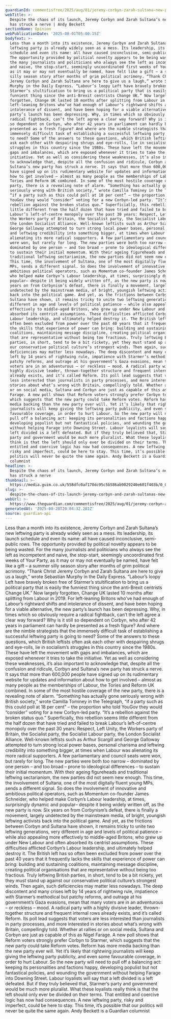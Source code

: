 ```yaml
---
guardianId: commentisfree/2025/aug/01/jeremy-corbyn-zarah-sultana-new-party-launch-radical
webTitle: >-
  Despite the chaos of its launch, Jeremy Corbyn and Zarah Sultana’s new party
  has struck a nerve | Andy Beckett
sectionName: Opinion
webPublicationDate: '2025-08-01T05:00:15Z'
bodyText: >-
  Less than a month into its existence, Jeremy Corbyn and Zarah Sultana’s new
  leftwing party is already widely seen as a mess. Its leadership, its launch
  schedule and even its name: all have caused inconclusive, semi-public rows.
  The opportunity provided by political novelty appears to be being wasted. For
  the many journalists and politicians who always see the left as incompetent
  and naive, the stop-start, seemingly uncoordinated first weeks of Your Party,
  as it may or may not eventually be named, have felt like a gift – a summer
  silly season story after months of grim political acrimony. “Thank Christ
  Jeremy Corbyn and Zarah Sultana are here to give us a laugh,” wrote Sebastian
  Murphy in the Daily Express. “Labour’s loopy Left have bravely broken free of
  Starmer’s stultification to bring us a political party that is easily the
  funniest thing since the anti-Brexit centrists Change UK.” Now largely
  forgotten, Change UK lasted 10 months after splitting from Labour in 2019. For
  left-leaning Britons who’ve had enough of Labour’s rightward shifts and
  intolerance of dissent, and have been hoping for a viable alternative, the new
  party’s launch has been depressing. Why, in times which so obviously require a
  radical fightback, can’t the left agree a clear way forward? Why is it still
  so dependent on Corbyn, who after 42 years in parliament can hardly be
  presented as a fresh figure? And where are the nimble strategists that the
  immensely difficult task of establishing a successful leftwing party is going
  to need? Some of the answers to these questions, which British leftists often
  ask each other with despairing shrugs and eye-rolls, lie in socialism’s
  struggles in this country since the 1980s. These have left the movement with
  gaps and imbalances, which are exposed whenever it tries to take the
  initiative. Yet as well as considering these weaknesses, it’s also important
  to acknowledge that, despite all the confusion and ridicule, Corbyn and
  Sultana’s new party has struck a nerve. It says that more than 600,000 people
  have signed up on its rudimentary website for updates and information about
  how to get involved – almost as many people as the memberships of Labour, the
  Tories and Reform UK combined. In some of the most hostile coverage of the new
  party, there is a revealing note of alarm. “Something has actually gone
  seriously wrong with British society,” wrote Camilla Tominey in the Telegraph,
  “if a party such as this could poll at 18 per cent” – the proportion who told
  YouGov they would “consider” voting for a new Corbyn-led party. “It’s a
  rebellion against the broken status quo.” Superficially, this rebellion seems
  little different from the half dozen that have tried and failed to break
  Labour’s left-of-centre monopoly over the past 30 years: Respect, Left Unity,
  the Workers party of Britain, the Socialist party, the Socialist Labour party,
  the London Socialist Alliance. Well-known leftists such as Arthur Scargill and
  George Galloway attempted to turn strong local power bases, personal charisma
  and leftwing credibility into something bigger, at times when Labour was
  alienating its more radical supporters. A few parliamentary and council seats
  were won, but rarely for long. The new parties were both too narrow –
  dominated by one person – and too broad – prone to ideological differences –
  to sustain their initial momentum. With their ageing figureheads and
  traditional leftwing sectarianism, the new parties did not seem new enough.
  This time, the involvement of Sultana, one of the most digitally fluent young
  MPs, sends a different signal. So does the involvement of innovative and
  ambitious political operators, such as Momentum co-founder James Schneider,
  who helped make Corbyn’s Labour leadership, at times, surprisingly dynamic and
  popular– despite it being widely written off, as the new party is now. Six
  years on from Corbynism’s defeat, there is finally a movement, largely
  undetected by the mainstream media, of bright, youngish leftwing activists
  back into the political game. And yet, as the frictions between Corbyn and
  Sultana have shown, it remains tricky to unite two leftwing generations, very
  different in age and levels of political patience – while also appealing more
  effectively to middle-aged Britons, who grew up under New Labour and often
  absorbed its centrist assumptions. These difficulties afflicted Corbyn’s
  Labour leadership, and ultimately helped destroy it. The British left has so
  often been excluded from power over the past 40 years that it frequently lacks
  the skills that experience of power can bring: building and sustaining
  coalitions, maintaining message discipline, creating political organisations
  that are representative without being too fractious. Truly leftwing British
  parties, in short, tend to be a bit rickety, yet they must stand up against
  our conservative political culture’s strongest winds. Then again, such
  deficiencies may matter less nowadays. The deep discontent and many crises
  left by 14 years of rightwing rule, impatience with Starmer’s methodical but
  patchy reforms, and outrage at his government’s Gaza evasions, mean that many
  voters are in an adventurous – or reckless – mood. A radical party with a
  highly divisive leader, thrown-together structure and frequent internal rows
  already exists, and it’s called Reform. Its poll lead suggests that voters are
  less interested than journalists in party processes, and more interested in
  stories about what’s wrong with Britain, compellingly told. Whether at rallies
  or on social media, Sultana and Corbyn are just as capable of this as Nigel
  Farage. A new poll shows that Reform voters strongly prefer Corbyn to Starmer,
  which suggests that the new party could take Reform votes. Reform has more
  media backing than the new party ever will. Yet it’s likely that rightwing
  journalists will keep giving the leftwing party publicity, and even some
  favourable coverage, in order to hurt Labour. So the new party will need to
  pull off a balancing act: keeping its personalities and factions happy,
  developing populist but not fantastical policies, and wounding the government
  without helping Farage into Downing Street. Labour loyalists will say that a
  left divided is a left defeated. But if they truly believed that, Starmer’s
  party and government would be much more pluralist. What these loyalists really
  think is that the left should only ever be divided on their terms. That
  entitled and coercive logic has now had consequences. A new leftwing party,
  risky and imperfect, could be here to stay. This time, it’s possible that our
  politics will never be quite the same again. Andy Beckett is a Guardian
  columnist
headline: >-
  Despite the chaos of its launch, Jeremy Corbyn and Zarah Sultana’s new party
  has struck a nerve
thumbnail: >-
  https://media.guim.co.uk/558dfc0af170dc95c5b586ab9029240e601f403b/0_0_5000_4000/500.jpg
slug: >-
  despite-the-chaos-of-its-launch-jeremy-corbyn-and-zarah-sultanas-new-party-has-struck-a-nerve-or-andy-beckett
webUrl: >-
  https://www.theguardian.com/commentisfree/2025/aug/01/jeremy-corbyn-zarah-sultana-new-party-launch-radical
generatedAt: '2025-08-28T20:04:32.281Z'
source: guardian-api
---
```

Less than a month into its existence, Jeremy Corbyn and Zarah Sultana’s new leftwing party is already widely seen as a mess. Its leadership, its launch schedule and even its name: all have caused inconclusive, semi-public rows. The opportunity provided by political novelty appears to be being wasted. For the many journalists and politicians who always see the left as incompetent and naive, the stop-start, seemingly uncoordinated first weeks of Your Party, as it may or may not eventually be named, have felt like a gift – a summer silly season story after months of grim political acrimony. “Thank Christ Jeremy Corbyn and Zarah Sultana are here to give us a laugh,” wrote Sebastian Murphy in the Daily Express. “Labour’s loopy Left have bravely broken free of Starmer’s stultification to bring us a political party that is easily the funniest thing since the anti-Brexit centrists Change UK.” Now largely forgotten, Change UK lasted 10 months after splitting from Labour in 2019. For left-leaning Britons who’ve had enough of Labour’s rightward shifts and intolerance of dissent, and have been hoping for a viable alternative, the new party’s launch has been depressing. Why, in times which so obviously require a radical fightback, can’t the left agree a clear way forward? Why is it still so dependent on Corbyn, who after 42 years in parliament can hardly be presented as a fresh figure? And where are the nimble strategists that the immensely difficult task of establishing a successful leftwing party is going to need? Some of the answers to these questions, which British leftists often ask each other with despairing shrugs and eye-rolls, lie in socialism’s struggles in this country since the 1980s. These have left the movement with gaps and imbalances, which are exposed whenever it tries to take the initiative. Yet as well as considering these weaknesses, it’s also important to acknowledge that, despite all the confusion and ridicule, Corbyn and Sultana’s new party has struck a nerve. It says that more than 600,000 people have signed up on its rudimentary website for updates and information about how to get involved – almost as many people as the memberships of Labour, the Tories and Reform UK combined. In some of the most hostile coverage of the new party, there is a revealing note of alarm. “Something has actually gone seriously wrong with British society,” wrote Camilla Tominey in the Telegraph, “if a party such as this could poll at 18 per cent” – the proportion who told YouGov they would “consider” voting for a new Corbyn-led party. “It’s a rebellion against the broken status quo.” Superficially, this rebellion seems little different from the half dozen that have tried and failed to break Labour’s left-of-centre monopoly over the past 30 years: Respect, Left Unity, the Workers party of Britain, the Socialist party, the Socialist Labour party, the London Socialist Alliance. Well-known leftists such as Arthur Scargill and George Galloway attempted to turn strong local power bases, personal charisma and leftwing credibility into something bigger, at times when Labour was alienating its more radical supporters. A few parliamentary and council seats were won, but rarely for long. The new parties were both too narrow – dominated by one person – and too broad – prone to ideological differences – to sustain their initial momentum. With their ageing figureheads and traditional leftwing sectarianism, the new parties did not seem new enough. This time, the involvement of Sultana, one of the most digitally fluent young MPs, sends a different signal. So does the involvement of innovative and ambitious political operators, such as Momentum co-founder James Schneider, who helped make Corbyn’s Labour leadership, at times, surprisingly dynamic and popular– despite it being widely written off, as the new party is now. Six years on from Corbynism’s defeat, there is finally a movement, largely undetected by the mainstream media, of bright, youngish leftwing activists back into the political game. And yet, as the frictions between Corbyn and Sultana have shown, it remains tricky to unite two leftwing generations, very different in age and levels of political patience – while also appealing more effectively to middle-aged Britons, who grew up under New Labour and often absorbed its centrist assumptions. These difficulties afflicted Corbyn’s Labour leadership, and ultimately helped destroy it. The British left has so often been excluded from power over the past 40 years that it frequently lacks the skills that experience of power can bring: building and sustaining coalitions, maintaining message discipline, creating political organisations that are representative without being too fractious. Truly leftwing British parties, in short, tend to be a bit rickety, yet they must stand up against our conservative political culture’s strongest winds. Then again, such deficiencies may matter less nowadays. The deep discontent and many crises left by 14 years of rightwing rule, impatience with Starmer’s methodical but patchy reforms, and outrage at his government’s Gaza evasions, mean that many voters are in an adventurous – or reckless – mood. A radical party with a highly divisive leader, thrown-together structure and frequent internal rows already exists, and it’s called Reform. Its poll lead suggests that voters are less interested than journalists in party processes, and more interested in stories about what’s wrong with Britain, compellingly told. Whether at rallies or on social media, Sultana and Corbyn are just as capable of this as Nigel Farage. A new poll shows that Reform voters strongly prefer Corbyn to Starmer, which suggests that the new party could take Reform votes. Reform has more media backing than the new party ever will. Yet it’s likely that rightwing journalists will keep giving the leftwing party publicity, and even some favourable coverage, in order to hurt Labour. So the new party will need to pull off a balancing act: keeping its personalities and factions happy, developing populist but not fantastical policies, and wounding the government without helping Farage into Downing Street. Labour loyalists will say that a left divided is a left defeated. But if they truly believed that, Starmer’s party and government would be much more pluralist. What these loyalists really think is that the left should only ever be divided on their terms. That entitled and coercive logic has now had consequences. A new leftwing party, risky and imperfect, could be here to stay. This time, it’s possible that our politics will never be quite the same again. Andy Beckett is a Guardian columnist
